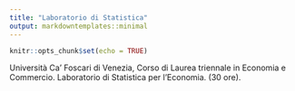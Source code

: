```yaml
---
title: "Laboratorio di Statistica"
output: markdowntemplates::minimal
---
```


```r
knitr::opts_chunk$set(echo = TRUE)
```

Università Ca' Foscari di Venezia, Corso di Laurea triennale in Economia e Commercio. Laboratorio di Statistica per l'Economia. (30 ore).




